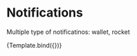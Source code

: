 

<Meta title="Design System/Notification Templates All/Light Mode" component={NotificationAll} />

# Notifications

Multiple type of notificatinos: wallet, rocket


<Canvas>
  <Story
    name="Notification template #1 (New true)"
    args={{
      type: "wallet",
      mode: "light",
      title: "Title notification goes here",
      description: "Description notification goes here...",
      time_information: "2 hours ago",
      is_new: true
    }}
  >
    {Template.bind({})}
  </Story>
</Canvas>
